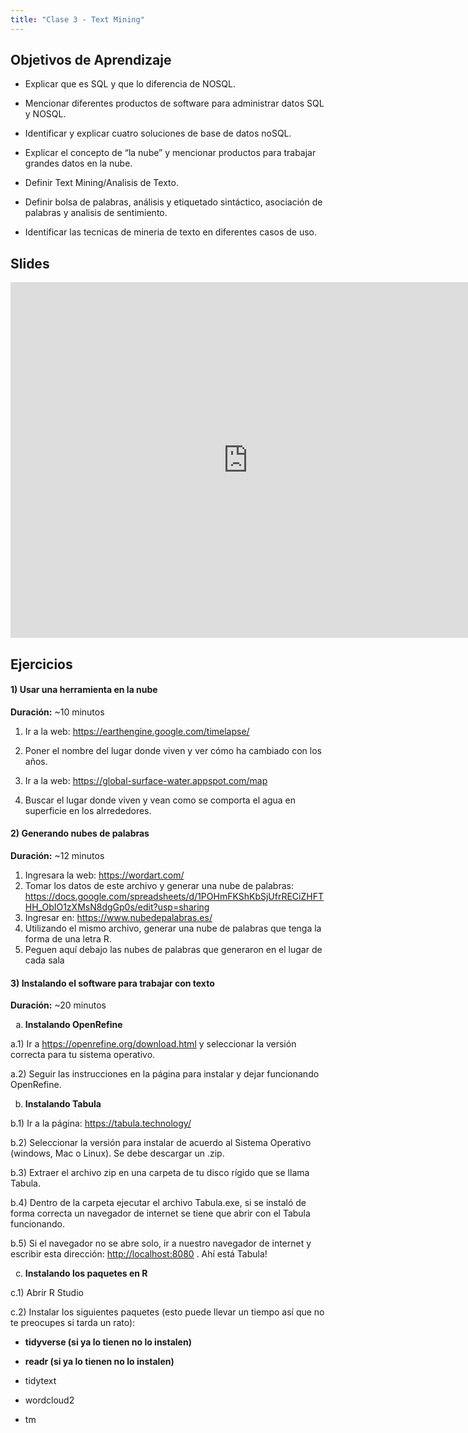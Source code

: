 ```yaml
---
title: "Clase 3 - Text Mining"
---
```


## Objetivos de Aprendizaje

-   Explicar que es SQL y que lo diferencia de NOSQL.

-   Mencionar diferentes productos de software para administrar datos SQL y NOSQL.

-   Identificar y explicar cuatro soluciones de base de datos noSQL.

-   Explicar el concepto de "la nube" y mencionar productos para trabajar grandes datos en la nube.

-   Definir Text Mining/Analisis de Texto.

-   Definir bolsa de palabras, análisis y etiquetado sintáctico, asociación de palabras y analisis de sentimiento.

- Identificar las tecnicas de mineria de texto en diferentes casos de uso.

## Slides

<iframe src="https://docs.google.com/presentation/d/1VIYEe8IYNolCswoKjZ_3B7Qqr4qLe8E9gL4MjYfsOQA/embed?start=false&amp;loop=false&amp;delayms=3000" frameborder="0" width="760" height="569" allowfullscreen="true" mozallowfullscreen="true" webkitallowfullscreen="true">

</iframe>

## Ejercicios

#### 1) Usar una herramienta en la nube

**Duración:** ~10 minutos

1.  Ir a la web: <https://earthengine.google.com/timelapse/> 

2.  Poner el nombre del lugar donde viven y ver cómo ha cambiado con los años.


1.  Ir a la web: <https://global-surface-water.appspot.com/map> 

2.  Buscar el lugar donde viven y vean como se comporta el agua en superficie en los alrrededores.


#### 2) Generando nubes de palabras

**Duración:** ~12 minutos

1. Ingresara la web: <https://wordart.com/>
2. Tomar los datos de este archivo y generar una nube de palabras: <https://docs.google.com/spreadsheets/d/1POHmFKShKbSjUfrRECiZHFTHH_ObIO1zXMsN8dgGp0s/edit?usp=sharing>
3. Ingresar en: <https://www.nubedepalabras.es/>
4. Utilizando el mismo archivo, generar una nube de palabras que tenga la forma de una letra R.
5. Peguen aquí debajo las nubes de palabras que generaron en el lugar de cada sala


#### 3) Instalando el software para trabajar con texto

**Duración:** ~20 minutos

a.  **Instalando OpenRefine**


a.1) Ir a <https://openrefine.org/download.html> y seleccionar la versión correcta para tu sistema operativo.

a.2) Seguir las instrucciones en la página para instalar y dejar funcionando OpenRefine.


b.  **Instalando Tabula**


b.1) Ir a la página: <https://tabula.technology/>

b.2) Seleccionar la versión para instalar de acuerdo al Sistema Operativo (windows, Mac o Linux). Se debe descargar un .zip.

b.3) Extraer el archivo zip en una carpeta de tu disco rígido que se llama Tabula.

b.4) Dentro de la carpeta ejecutar el archivo Tabula.exe, si se instaló de forma correcta un navegador de internet se tiene que abrir con el Tabula funcionando.

b.5) Si el navegador no se abre solo, ir a nuestro navegador de internet y escribir esta dirección: [http://localhost:8080](http://localhost:8080/) . Ahí está Tabula!


c.  **Instalando los paquetes en R**


c.1) Abrir R Studio

c.2) Instalar los siguientes paquetes (esto puede llevar un tiempo así que no te preocupes si tarda un rato):


-   **tidyverse (si ya lo tienen no lo instalen)**

-   **readr (si ya lo tienen no lo instalen)**

-   tidytext

-   wordcloud2

-   tm
